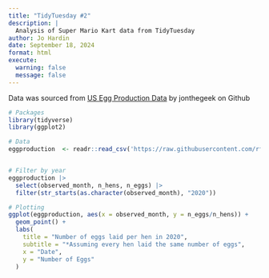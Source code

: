 ```yaml
---
title: "TidyTuesday #2"
description: |
  Analysis of Super Mario Kart data from TidyTuesday
author: Jo Hardin
date: September 18, 2024
format: html
execute:
  warning: false
  message: false
---
```


Data was sourced from [US Egg Production Data](https://github.com/rfordatascience/tidytuesday/blob/master/data/2023/2023-04-11/readme.md) by jonthegeek on Github

```r
# Packages
library(tidyverse)
library(ggplot2)

# Data
eggproduction  <- readr::read_csv('https://raw.githubusercontent.com/rfordatascience/tidytuesday/master/data/2023/2023-04-11/egg-production.csv')


# Filter by year
eggproduction |>
  select(observed_month, n_hens, n_eggs) |>
  filter(str_starts(as.character(observed_month), "2020"))

# Plotting
ggplot(eggproduction, aes(x = observed_month, y = n_eggs/n_hens)) +
  geom_point() +
  labs(
    title = "Number of eggs laid per hen in 2020",
    subtitle = "*Assuming every hen laid the same number of eggs",
    x = "Date",
    y = "Number of Eggs"
  )



```

